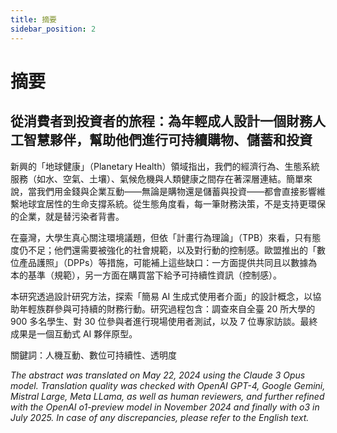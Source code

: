 ```yaml
---
title: 摘要
sidebar_position: 2
---
```





# 摘要

## 從消費者到投資者的旅程：為年輕成人設計一個財務人工智慧夥伴，幫助他們進行可持續購物、儲蓄和投資

新興的「地球健康」（Planetary
Health）領域指出，我們的經濟行為、生態系統服務（如水、空氣、土壤）、氣候危機與人類健康之間存在著深層連結。簡單來說，當我們用金錢與企業互動——無論是購物還是儲蓄與投資——都會直接影響維繫地球宜居性的生命支撐系統。從生態角度看，每一筆財務決策，不是支持更環保的企業，就是替污染者背書。

在臺灣，大學生真心關注環境議題，但依「計畫行為理論」（TPB）來看，只有態度仍不足；他們還需要被強化的社會規範，以及對行動的控制感。歐盟推出的「數位產品護照」（DPPs）等措施，可能補上這些缺口：一方面提供共同且以數據為本的基準（規範），另一方面在購買當下給予可持續性資訊（控制感）。

本研究透過設計研究方法，探索「簡易 AI
生成式使用者介面」的設計概念，以協助年輕族群參與可持續的財務行動。研究過程包含：調查來自全臺
20 所大學的 900 多名學生、對 30 位參與者進行現場使用者測試，以及 7
位專家訪談。最終成果是一個互動式 AI 夥伴原型。

關鍵詞：人機互動、數位可持續性、透明度

*The abstract was translated on May 22, 2024 using the Claude 3 Opus
model. Translation quality was checked with OpenAI GPT-4, Google Gemini,
Mistral Large, Meta LLama, as well as human reviewers, and further
refined with the OpenAI o1-preview model in November 2024 and finally
with o3 in July 2025. In case of any discrepancies, please refer to the
English text.*
